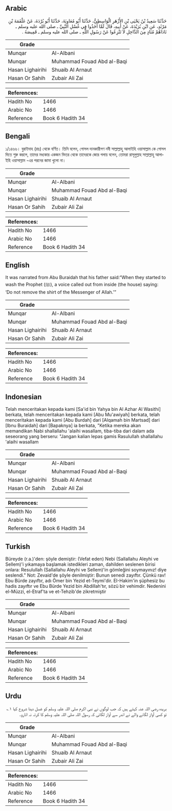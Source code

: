 ## Arabic


<div dir="rtl" lang="ar" style={{fontSize:'larger',backgroundColor:'#f8f9fa',padding:20}}>
حَدَّثَنَا سَعِيدُ بْنُ يَحْيَى بْنِ الأَزْهَرِ الْوَاسِطِيُّ، حَدَّثَنَا أَبُو مُعَاوِيَةَ، حَدَّثَنَا أَبُو بُرْدَةَ، عَنْ عَلْقَمَةَ بْنِ مَرْثَدٍ، عَنِ ابْنِ بُرَيْدَةَ، عَنْ أَبِيهِ، قَالَ لَمَّا أَخَذُوا فِي غُسْلِ النَّبِيِّ ـ صلى الله عليه وسلم ـ نَادَاهُمْ مُنَادٍ مِنَ الدَّاخِلِ لاَ تَنْزِعُوا عَنْ رَسُولِ اللَّهِ ـ صلى الله عليه وسلم ـ قَمِيصَهُ ‏.‏
</div>
<div style={{backgroundColor:'#f8f9fa',padding:20, marginBottom: 10}}><table> <thead> <tr> <th>Grade</th> <th></th> </tr> </thead> <tbody> <tr><td>Munqar</td><td>Al-Albani</td></tr><tr><td>Munqar</td><td>Muhammad Fouad Abd al-Baqi</td></tr><tr><td>Hasan Lighairihi</td><td>Shuaib Al Arnaut</td></tr><tr><td>Hasan Or Sahih</td><td>Zubair Ali Zai</td></tr></tbody></table><table> <thead> <tr> <th>References:</th> <th></th> </tr> </thead> <tbody><tr><td>Hadith No</td><td>1466</td></tr><tr><td>Arabic No</td><td>1466</td></tr><tr><td>Reference</td><td>Book 6 Hadith 34</td></tr></tbody></table></div>

## Bengali


<div dir="ltr" lang="bn" style={{fontSize:'larger',backgroundColor:'#f8f9fa',padding:20}}>
১/১৪৬৬। বুরাইদাহ (রাঃ) থেকে বর্ণিত। তিনি বলেন, গোসল দানকারীগণ নবী সাল্লাল্লাহু আলাইহি ওয়াসাল্লাম কে গোসল দিতে শুরু করলে, তাদের মধ্যকার একজন ভিতর থেকে তাদেরকে জোর গলায় বলেন, তোমরা রাসূলুল্লাহ সাল্লাল্লাহু আলাইহি ওয়াসাল্লাম -এর পরনের জামা খুলো না।
</div>
<div style={{backgroundColor:'#f8f9fa',padding:20, marginBottom: 10}}><table> <thead> <tr> <th>Grade</th> <th></th> </tr> </thead> <tbody> <tr><td>Munqar</td><td>Al-Albani</td></tr><tr><td>Munqar</td><td>Muhammad Fouad Abd al-Baqi</td></tr><tr><td>Hasan Lighairihi</td><td>Shuaib Al Arnaut</td></tr><tr><td>Hasan Or Sahih</td><td>Zubair Ali Zai</td></tr></tbody></table><table> <thead> <tr> <th>References:</th> <th></th> </tr> </thead> <tbody><tr><td>Hadith No</td><td>1466</td></tr><tr><td>Arabic No</td><td>1466</td></tr><tr><td>Reference</td><td>Book 6 Hadith 34</td></tr></tbody></table></div>

## English


<div dir="ltr" lang="en" style={{fontSize:'larger',backgroundColor:'#f8f9fa',padding:20}}>
It was narrated from Abu Buraidah that his father said:“When they started to wash the Prophet (ﷺ), a voice called out from inside (the house) saying: ‘Do not remove the shirt of the Messenger of Allah.’”
</div>
<div style={{backgroundColor:'#f8f9fa',padding:20, marginBottom: 10}}><table> <thead> <tr> <th>Grade</th> <th></th> </tr> </thead> <tbody> <tr><td>Munqar</td><td>Al-Albani</td></tr><tr><td>Munqar</td><td>Muhammad Fouad Abd al-Baqi</td></tr><tr><td>Hasan Lighairihi</td><td>Shuaib Al Arnaut</td></tr><tr><td>Hasan Or Sahih</td><td>Zubair Ali Zai</td></tr></tbody></table><table> <thead> <tr> <th>References:</th> <th></th> </tr> </thead> <tbody><tr><td>Hadith No</td><td>1466</td></tr><tr><td>Arabic No</td><td>1466</td></tr><tr><td>Reference</td><td>Book 6 Hadith 34</td></tr></tbody></table></div>

## Indonesian


<div dir="ltr" lang="id" style={{fontSize:'larger',backgroundColor:'#f8f9fa',padding:20}}>
Telah menceritakan kepada kami [Sa'id bin Yahya bin Al Azhar Al Wasithi] berkata, telah menceritakan kepada kami [Abu Mu'awiyah] berkata, telah menceritakan kepada kami [Abu Burdah] dari [Alqamah bin Martsad] dari [Ibnu Buraidah] dari [Bapaknya] ia berkata, "Ketika mereka akan memandikan Nabi shallallahu 'alaihi wasallam, tiba-tiba dari dalam ada seseorang yang berseru: "Jangan kalian lepas gamis Rasulullah shallallahu 'alaihi wasallam
</div>
<div style={{backgroundColor:'#f8f9fa',padding:20, marginBottom: 10}}><table> <thead> <tr> <th>Grade</th> <th></th> </tr> </thead> <tbody> <tr><td>Munqar</td><td>Al-Albani</td></tr><tr><td>Munqar</td><td>Muhammad Fouad Abd al-Baqi</td></tr><tr><td>Hasan Lighairihi</td><td>Shuaib Al Arnaut</td></tr><tr><td>Hasan Or Sahih</td><td>Zubair Ali Zai</td></tr></tbody></table><table> <thead> <tr> <th>References:</th> <th></th> </tr> </thead> <tbody><tr><td>Hadith No</td><td>1466</td></tr><tr><td>Arabic No</td><td>1466</td></tr><tr><td>Reference</td><td>Book 6 Hadith 34</td></tr></tbody></table></div>

## Turkish


<div dir="ltr" lang="tr" style={{fontSize:'larger',backgroundColor:'#f8f9fa',padding:20}}>
Büreyde (r.a.)'den: şöyle demiştir: (Vefat eden) Nebi (Sallallahu Aleyhi ve Sellem)'i yıkamaya başlamak istedikleri zaman, dahilden seslenen birisi onlara: Resulullah (Sallallahu Aleyhi ve Sellem)'in gömleğini soymayınız! diye seslendi." Not: Zevaid'de şöyle denilmiştir: Bunun senedi zayıftır. Çünkü rav! Ebu Bürde zayıftır, adı Ömer bin Yezid et-Teymi'dir. EI-Hakim'in şüphesiz bu hadis zayıftır ve Ebu Bürde Yezid bin Abdillah'tır, sözü bir vehimdir. Nedenini el-Müzzi, el-Etraf'ta ve et-Tehzib'de zikretmiştir
</div>
<div style={{backgroundColor:'#f8f9fa',padding:20, marginBottom: 10}}><table> <thead> <tr> <th>Grade</th> <th></th> </tr> </thead> <tbody> <tr><td>Munqar</td><td>Al-Albani</td></tr><tr><td>Munqar</td><td>Muhammad Fouad Abd al-Baqi</td></tr><tr><td>Hasan Lighairihi</td><td>Shuaib Al Arnaut</td></tr><tr><td>Hasan Or Sahih</td><td>Zubair Ali Zai</td></tr></tbody></table><table> <thead> <tr> <th>References:</th> <th></th> </tr> </thead> <tbody><tr><td>Hadith No</td><td>1466</td></tr><tr><td>Arabic No</td><td>1466</td></tr><tr><td>Reference</td><td>Book 6 Hadith 34</td></tr></tbody></table></div>

## Urdu


<div dir="rtl" lang="ur" style={{fontSize:'larger',backgroundColor:'#f8f9fa',padding:20}}>
بریدہ رضی اللہ عنہ کہتے ہیں کہ جب لوگوں نے نبی اکرم صلی اللہ علیہ وسلم کو غسل دینا شروع کیا ۱؎ تو کسی آواز لگانے والے نے اندر سے آواز لگائی کہ رسول اللہ صلی اللہ علیہ وسلم کا کرتہ نہ اتارو۔
</div>
<div style={{backgroundColor:'#f8f9fa',padding:20, marginBottom: 10}}><table> <thead> <tr> <th>Grade</th> <th></th> </tr> </thead> <tbody> <tr><td>Munqar</td><td>Al-Albani</td></tr><tr><td>Munqar</td><td>Muhammad Fouad Abd al-Baqi</td></tr><tr><td>Hasan Lighairihi</td><td>Shuaib Al Arnaut</td></tr><tr><td>Hasan Or Sahih</td><td>Zubair Ali Zai</td></tr></tbody></table><table> <thead> <tr> <th>References:</th> <th></th> </tr> </thead> <tbody><tr><td>Hadith No</td><td>1466</td></tr><tr><td>Arabic No</td><td>1466</td></tr><tr><td>Reference</td><td>Book 6 Hadith 34</td></tr></tbody></table></div>